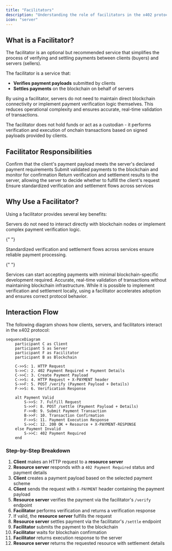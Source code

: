 ```yaml
---
title: "Facilitators"
description: "Understanding the role of facilitators in the x402 protocol"
icon: "server"
---
```


## What is a Facilitator?

The facilitator is an optional but recommended service that simplifies the process of verifying and settling payments between clients (buyers) and servers (sellers).

The facilitator is a service that:

- **Verifies payment payloads** submitted by clients
- **Settles payments** on the blockchain on behalf of servers

By using a facilitator, servers do not need to maintain direct blockchain connectivity or implement payment verification logic themselves. This reduces operational complexity and ensures accurate, real-time validation of transactions.

<Info>
  The facilitator does not hold funds or act as a custodian - it performs
  verification and execution of onchain transactions based on signed payloads
  provided by clients.
</Info>

## Facilitator Responsibilities

<CardGroup cols={2}>
  <Card title="Verify Payments" icon="shield">
    Confirm that the client's payment payload meets the server's declared
    payment requirements
  </Card>
  <Card title="Settle Payments" icon="coins">
    Submit validated payments to the blockchain and monitor for confirmation
  </Card>
  <Card title="Provide Responses" icon="arrow-left">
    Return verification and settlement results to the server, allowing the
    server to decide whether to fulfill the client's request
  </Card>
  <Card title="Protocol Compliance" icon="check">
    Ensure standardized verification and settlement flows across services
  </Card>
</CardGroup>

## Why Use a Facilitator?

Using a facilitator provides several key benefits:

<AccordionGroup>
  <Accordion title="Reduced Operational Complexity" icon="cog">
    Servers do not need to interact directly with blockchain nodes or implement
    complex payment verification logic.
  </Accordion>

{" "}

<Accordion title="Protocol Consistency" icon="arrows-rotate">
  Standardized verification and settlement flows across services ensure reliable
  payment processing.
</Accordion>

{" "}

<Accordion title="Faster Integration" icon="bolt">
  Services can start accepting payments with minimal blockchain-specific
  development required.
</Accordion>

  <Accordion title="Real-time Validation" icon="clock">
    Accurate, real-time validation of transactions without maintaining
    blockchain infrastructure.
  </Accordion>
</AccordionGroup>

<Note>
  While it is possible to implement verification and settlement locally, using a
  facilitator accelerates adoption and ensures correct protocol behavior.
</Note>

## Interaction Flow

The following diagram shows how clients, servers, and facilitators interact in the x402 protocol:

```mermaid
sequenceDiagram
    participant C as Client
    participant S as Server
    participant F as Facilitator
    participant B as Blockchain

    C->>S: 1. HTTP Request
    S->>C: 2. 402 Payment Required + Payment Details
    C->>C: 3. Create Payment Payload
    C->>S: 4. HTTP Request + X-PAYMENT header
    S->>F: 5. POST /verify (Payment Payload + Details)
    F->>S: 6. Verification Response

    alt Payment Valid
        S->>S: 7. Fulfill Request
        S->>F: 8. POST /settle (Payment Payload + Details)
        F->>B: 9. Submit Payment Transaction
        B->>F: 10. Transaction Confirmation
        F->>S: 11. Payment Execution Response
        S->>C: 12. 200 OK + Resource + X-PAYMENT-RESPONSE
    else Payment Invalid
        S->>C: 402 Payment Required
    end
```

### Step-by-Step Breakdown

1. **Client** makes an HTTP request to a **resource server**
2. **Resource server** responds with a `402 Payment Required` status and payment details
3. **Client** creates a payment payload based on the selected payment scheme
4. **Client** sends the request with `X-PAYMENT` header containing the payment payload
5. **Resource server** verifies the payment via the facilitator's `/verify` endpoint
6. **Facilitator** performs verification and returns a verification response
7. If valid, the **resource server** fulfills the request
8. **Resource server** settles payment via the facilitator's `/settle` endpoint
9. **Facilitator** submits the payment to the blockchain
10. **Facilitator** waits for blockchain confirmation
11. **Facilitator** returns execution response to the server
12. **Resource server** returns the requested resource with settlement details